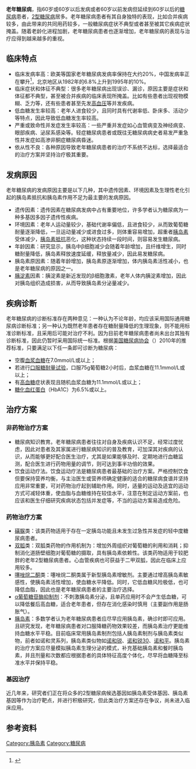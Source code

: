 {{Refimprove|time=2019-10-27T14:46:40+00:00}}
'''老年糖尿病'''，指60岁或60岁以后发病或者60岁以前发病但延续到60岁以后的[[糖尿病|糖尿病]]患者，[[2型糖尿病|2型糖尿病]]居多。老年糖尿病患者有其自身独特的表现，比如合并疾病较多，由此带来的共同用药较多，一般糖尿病症状不典型或者甚至被其它疾病症状掩盖。随着老龄化进程加剧，老年糖尿病患者也逐渐增加，老年糖尿病的表现与治疗应得到越来越多的重视。

== 临床特点 ==
*临床发病率高：欧美等国家老年糖尿病发病率保持在大约20%，中国发病率正在攀升<ref>{{Cite web |url=http://www.china-endo.org/news_show.asp?id=242.html |title=老年人糖尿病的临床特点。邱明才 |access-date=2011-07-13 |archive-date=2017-02-25 |archive-url=https://web.archive.org/web/20170225105327/http://china-endo.org/news_show.asp?id=242.html |dead-url=no }}</ref>，北京地区从1982年的6.8%上升到1995年的10%。
*临床症状和体征不典型：很多老年糖尿病出现误诊、漏诊，原因主要是症状和体征都不典型，甚至被合并疾病的临床表现所掩盖。比如有些患者出现视物模糊、乏力等，还有些患者甚至先发[[高血压|高血压]]等并发疾病。
*低血糖发生率较高：老年人进食较少，且同时具有代谢率低、卧床多、活动少等特点，因此导致低血糖发生率较高。
*严重或致命性并发症发生率较高：一些严重并发症如心血管病变及神经病变、眼部疾病、泌尿系感染等。轻症糖尿病患者或既往无糖尿病病史者易发严重急性并发症如高渗非酮症糖尿病昏迷。
*依从性不良：各种原因导致老年糖尿病患者的治疗不系统不达标，选择最适合的治疗方案并坚持治疗极其重要。

== 发病原因 ==
老年糖尿病的发病原因主要是以下几种，其中遗传因素、环境因素及生理性老化引起的胰岛素抵抗和胰岛素作用不足为最主要的发病原因。

*遗传因素：遗传因素在糖尿病发病中占有重要地位，许多学者认为糖尿病为一种多基因多因子遗传性疾病。
*环境因素：老年人运动量较少，基础代谢率偏低，且进食较少，从而致葡萄糖耐量逐渐降低，一旦运动量减少或进食过多，则体重容易增加，超重者[[胰岛素|胰岛素]]受体减少，[[胰岛素抵抗|胰岛素抵抗]]恶化，这种状态持续一段时间，则容易发生糖尿病。
*年龄因素：研究显示，胰岛中β细胞减少会随着年龄增加，且纤维增生，同时糖耐量降低，胰岛素释放速度延缓，释放量减少，因此易发糖尿病。
*胰岛素原因素：随着年龄增加，胰岛素原逐渐增加，体内胰岛素活性减小，也是老年糖尿病的原因之一。
*[[胰淀素|胰淀素]]因素：胰淀素是新近发现的β细胞激素，老年人体内胰淀素增加，因此对胰岛组织造成损害，从而导致胰岛素分泌量减少。

== 疾病诊断 ==
老年糖尿病的诊断标准存在两种意见：一种认为不论年龄，均应该采用国际通用糖尿病诊断标准；另一种认为既然老年患者存在糖耐量降低的生理现象，则不能用标准诊断标准，且采用后可能对治疗不利。因为目前老年糖尿病患者尚未出台其独有诊断标准，因此仍暂时采用国际统一标准。根据[[美国糖尿病协会|美国糖尿病协会]]（{{lang|en|American Diabetes Association，ADA}}）2010年的推荐标准，只要满足以下任一条即可诊断为糖尿病：

*空腹[[血浆血糖|血浆血糖]]在7.0mmol/L或以上；
*若进行[[口服糖耐量试验|口服糖耐量试验]]，口服75g葡萄糖2小时后，血浆血糖在11.1mmol/L或以上；
*有[[高血糖|高血糖]]症状表现且随机血浆血糖为11.1mmol/L或以上；
*[[糖化血红蛋白|糖化血红蛋白]]（HbA1C）为6.5%或以上。

== 治疗方案 ==
=== 非药物治疗方案 ===
*糖尿病知识教育。老年糖尿病患者往往对自身及疾病认识不足，经常过度忧虑，因此对患者及其家属进行糖尿病知识的普及教育，可加深其对疾病的认识，从而能够更好配合医生治疗，尤其是如果能够及时、定期地进行血糖监测，配合医生进行药物用量的调节，则可达到事半功倍的效果。
*饮食运动疗法。饮食运动疗法是糖尿病患者最基础的治疗方案。严格控制饮食但要保持营养均衡，与主治医生或营养师确定健康的适合的糖尿病食谱并坚持应用非常重要，可对药物治疗起到辅助作用。同时，适量的运动及适宜的运动方式可减轻体重，使血脂与血糖维持在较佳水平，注意在制定运动方案前，也应该和医生仔细研究疾病状态包括并发症等，不当的运动方案易造成危险。

=== 药物治疗方案 === 
*[[磺脲|磺脲]]类：该类药物适用于存在一定胰岛功能且未发生过急性并发症的轻中度糖尿病患者。 　　
*[[双胍|双胍]]类：双胍类药物的作用机制为：增加外周组织对葡萄糖的利用和消耗；抑制消化道肠壁细胞对葡萄糖的摄取，具有胰岛素依赖性。该类药物适用于较肥胖的老年2型糖尿病患者。心血管疾病也可获益于二甲双胍，因此在临床上应用较多。 　　
*[[噻唑烷二酮|噻唑烷二酮]]类：噻唑烷二酮类属于新型胰岛素增敏剂。主要通过增高胰岛素敏感性，使胰岛素活性增加，使血糖水平降低。同时，它低血糖风险极低，也可降低血脂，因此也是老年糖尿病患者的主要治疗选择。 　　
*[[α葡萄糖苷酶抑制剂|α葡萄糖苷酶抑制剂]]：不刺激胰岛素分泌，且单药应用时不会产生低血糖，可以降低餐后高血糖，适合老年患者，但存在消化感染时慎用（主要副作用是肠胀气）。 　　
*[[胰岛素|胰岛素]]：多数学者认为老年糖尿病患者应尽早应用胰岛素，确诊时即可应用。且研究发现，老年糖尿病患者对口服降糖药物效果较差，而胰岛素治疗更能维持血糖水平平稳。目前临床常用胰岛素制剂包括人胰岛素制剂与胰岛素类似物，前者如诺和灵系列，胰岛素类似物如[[诺和锐|诺和锐]]、[[诺和锐30|诺和锐30]]、[[诺和平|诺和平]]。胰岛素的治疗方案应尽量模拟胰岛素生理分泌的模式，补充基础胰岛素和餐时胰岛素，并且剂量和次数都应根据患者的具体特征高度个体化，尽早将血糖降至标准水平并保持平稳。 　　

=== 基因治疗 ===
近几年来，研究者们正在将众多的2型糖尿病候选基因如胰岛素受体基因、胰岛素基因等作为治疗靶点，并进行积极研究，但此类治疗方案还存在争议，尚未进入临床应用。

==参考资料==
{{reflist}}

[[Category:胰岛素|Category:胰岛素]]
[[Category:糖尿病|Category:糖尿病]]